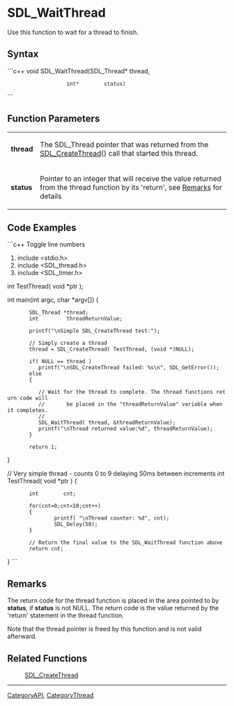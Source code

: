 <!-- pragma section-numbers off -->
<!-- pragma camelcase off -->

= SDL_WaitThread =
Use this function to wait for a thread to finish.


== Syntax ==
```c++
void SDL_WaitThread(SDL_Thread* thread,
                    int*        status)
```
== Function Parameters ==
{|
|'''thread''' 
|The SDL_Thread pointer that was returned from the [[SDL_CreateThread]]() call that started this thread.
|-
|'''status''' 
|Pointer to an integer that will receive the value returned from the thread function by its 'return', see [[#Remarks|Remarks]] for details 
|}

== Code Examples ==
```c++
Toggle line numbers

#include <stdio.h>
#include <SDL_thread.h>
#include <SDL_timer.h>

int TestThread( void *ptr );

int main(int argc, char *argv[])
{
        SDL_Thread *thread;
        int         threadReturnValue;

        printf("\nSimple SDL_CreateThread test:");

        // Simply create a thread
        thread = SDL_CreateThread( TestThread, (void *)NULL);

        if( NULL == thread )
           printf("\nSDL_CreateThread failed: %s\n", SDL_GetError());
        else
        {

           // Wait for the thread to complete. The thread functions return code will
           //       be placed in the "threadReturnValue" variable when it completes.
           //
           SDL_WaitThread( thread, &threadReturnValue);
           printf("\nThread returned value:%d", threadReturnValue);
        }

        return 1;
}

// Very simple thread - counts 0 to 9 delaying 50ms between increments
int TestThread( void *ptr )
{
        int        cnt;

        for(cnt=0;cnt<10;cnt++)
        {
                printf( "\nThread counter: %d", cnt);
                SDL_Delay(50);
        }

        // Return the final value to the SDL_WaitThread function above
        return cnt;
}
```

== Remarks ==
The return code for the thread function is placed in the area pointed to by '''status''', if '''status''' is not NULL. The return code is the value returned by the 'return' statement in the thread function.

Note that the thread pointer is freed by this function and is not valid afterward.

== Related Functions ==
: [[SDL_CreateThread]]

----
[[CategoryAPI]], [[CategoryThread]]
